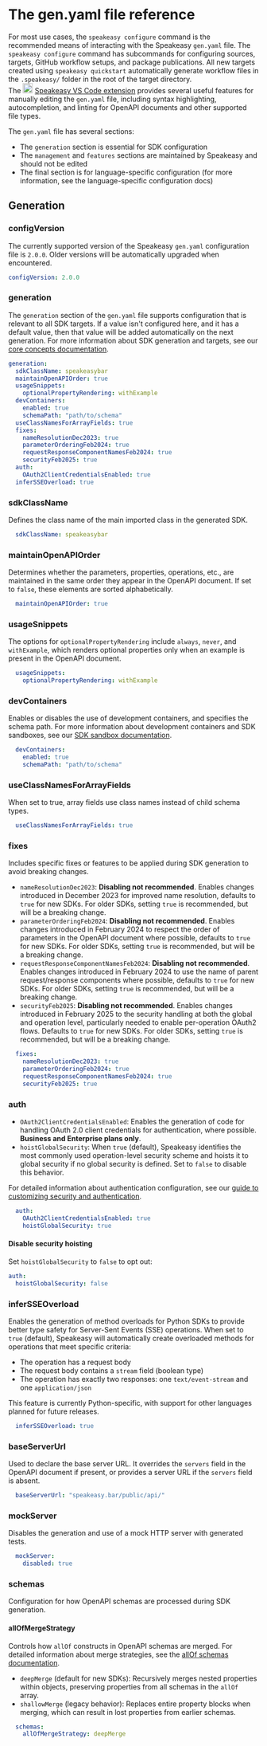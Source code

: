 
# The gen.yaml file reference

<Callout title="Tip" type="info">

For most use cases, the `speakeasy configure` command is the recommended means of interacting with the Speakeasy `gen.yaml` file. The `speakeasy configure` command has subcommands for configuring sources, targets, GitHub workflow setups, and package publications. All new targets created using `speakeasy quickstart` automatically generate workflow files in the `.speakeasy/` folder in the root of the target directory.
<br/>
The <Image src="/assets/vscode.svg" alt="VS Code" width="20" height="20" className="inline-block! w-auto! size-5 mx-2! my-0" /> [Speakeasy VS Code extension](https://marketplace.visualstudio.com/items?itemName=Speakeasy.speakeasy-vscode-extension) provides several useful features for manually editing the `gen.yaml` file, including syntax highlighting, autocompletion, and linting for OpenAPI documents and other supported file types.

</Callout>

The `gen.yaml` file has several sections:

- The `generation` section is essential for SDK configuration
- The `management` and `features` sections are maintained by Speakeasy and should not be edited
- The final section is for language-specific configuration (for more information, see the language-specific configuration docs)

## Generation

### configVersion

The currently supported version of the Speakeasy `gen.yaml` configuration file is `2.0.0`. Older versions will be automatically upgraded when encountered.

```yaml
configVersion: 2.0.0
```

### generation

The `generation` section of the `gen.yaml` file supports configuration that is relevant to all SDK targets. If a value isn&apos;t configured here, and it has a default value, then that value will be added automatically on the next generation. For more information about SDK generation and targets, see our [core concepts documentation](/docs/core-concepts#sdk-generation).

```yaml
generation:
  sdkClassName: speakeasybar
  maintainOpenAPIOrder: true
  usageSnippets:
    optionalPropertyRendering: withExample
  devContainers:
    enabled: true
    schemaPath: "path/to/schema"
  useClassNamesForArrayFields: true
  fixes:
    nameResolutionDec2023: true
    parameterOrderingFeb2024: true
    requestResponseComponentNamesFeb2024: true
    securityFeb2025: true
  auth:
    OAuth2ClientCredentialsEnabled: true
  inferSSEOverload: true
```

### sdkClassName

Defines the class name of the main imported class in the generated SDK.

```yaml
  sdkClassName: speakeasybar
```

### maintainOpenAPIOrder

Determines whether the parameters, properties, operations, etc., are maintained in the same order they appear in the OpenAPI document. If set to `false`, these elements are sorted alphabetically.

```yaml
  maintainOpenAPIOrder: true
```

### usageSnippets

The options for `optionalPropertyRendering` include `always`, `never`, and `withExample`, which renders optional properties only when an example is present in the OpenAPI document.

```yaml
  usageSnippets:
    optionalPropertyRendering: withExample
```

### devContainers

Enables or disables the use of development containers, and specifies the schema path. For more information about development containers and SDK sandboxes, see our [SDK sandbox documentation](/docs/manage/sdk-sandbox).

```yaml
  devContainers:
    enabled: true
    schemaPath: "path/to/schema"
```

### useClassNamesForArrayFields

When set to true, array fields use class names instead of child schema types.

```yaml
  useClassNamesForArrayFields: true
```

### fixes

Includes specific fixes or features to be applied during SDK generation to avoid breaking changes.

- `nameResolutionDec2023`: **Disabling not recommended**. Enables changes introduced in December 2023 for improved name resolution, defaults to `true` for new SDKs. For older SDKs, setting `true` is recommended, but will be a breaking change.
- `parameterOrderingFeb2024`: **Disabling not recommended**. Enables changes introduced in February 2024 to respect the order of parameters in the OpenAPI document where possible, defaults to `true` for new SDKs. For older SDKs, setting `true` is recommended, but will be a breaking change.
- `requestResponseComponentNamesFeb2024`: **Disabling not recommended**. Enables changes introduced in February 2024 to use the name of parent request/response components where possible, defaults to `true` for new SDKs. For older SDKs, setting `true` is recommended, but will be a breaking change.
- `securityFeb2025`: **Disabling not recommended**. Enables changes introduced in February 2025 to the security handling at both the global and operation level, particularly needed to enable per-operation OAuth2 flows. Defaults to `true` for new SDKs. For older SDKs, setting `true` is recommended, but will be a breaking change.

```yaml
  fixes:
    nameResolutionDec2023: true
    parameterOrderingFeb2024: true
    requestResponseComponentNamesFeb2024: true
    securityFeb2025: true
```

### auth

- `OAuth2ClientCredentialsEnabled`: Enables the generation of code for handling OAuth 2.0 client credentials for authentication, where possible. **Business and Enterprise plans only**.
- `hoistGlobalSecurity`: When `true` (default), Speakeasy identifies the most commonly used operation-level security scheme and hoists it to global security if no global security is defined. Set to `false` to disable this behavior.

For detailed information about authentication configuration, see our [guide to customizing security and authentication](/docs/customize/authentication/configuration).

```yaml
  auth:
    OAuth2ClientCredentialsEnabled: true
    hoistGlobalSecurity: true
```

#### Disable security hoisting

Set `hoistGlobalSecurity` to `false` to opt out:

```yaml
auth:
  hoistGlobalSecurity: false
```

### inferSSEOverload

Enables the generation of method overloads for Python SDKs to provide better type safety for Server-Sent Events (SSE) operations. When set to `true` (default), Speakeasy will automatically create overloaded methods for operations that meet specific criteria:

- The operation has a request body
- The request body contains a `stream` field (boolean type)
- The operation has exactly two responses: one `text/event-stream` and one `application/json`

This feature is currently Python-specific, with support for other languages planned for future releases.

```yaml
  inferSSEOverload: true
```

### baseServerUrl

Used to declare the base server URL. It overrides the `servers` field in the OpenAPI document if present, or provides a server URL if the `servers` field is absent.

```yaml
  baseServerUrl: "speakeasy.bar/public/api/"
```

### mockServer

Disables the generation and use of a mock HTTP server with generated tests.

```yaml
  mockServer:
    disabled: true
```

### schemas

Configuration for how OpenAPI schemas are processed during SDK generation.

#### allOfMergeStrategy

Controls how `allOf` constructs in OpenAPI schemas are merged. For detailed information about merge strategies, see the [allOf schemas documentation](/docs/customize/data-model/allof-schemas).

- `deepMerge` (default for new SDKs): Recursively merges nested properties within objects, preserving properties from all schemas in the `allOf` array.
- `shallowMerge` (legacy behavior): Replaces entire property blocks when merging, which can result in lost properties from earlier schemas.

```yaml
  schemas:
    allOfMergeStrategy: deepMerge
```
